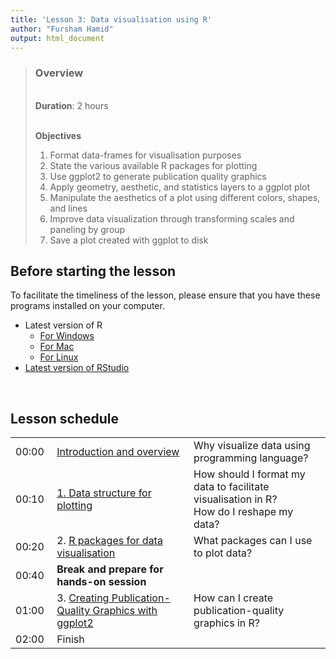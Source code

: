 ```yaml
---
title: 'Lesson 3: Data visualisation using R'
author: "Fursham Hamid"
output: html_document
---
```


> ### Overview
><br />
> **Duration**: 2 hours
><br />
><br />
>
> **Objectives**
>
> 1) Format data-frames for visualisation purposes
> 2) State the various available R packages for plotting
> 3) Use ggplot2 to generate publication quality graphics
> 4) Apply geometry, aesthetic, and statistics layers to a ggplot plot
> 5) Manipulate the aesthetics of a plot using different colors, shapes, and lines
> 6) Improve data visualization through transforming scales and paneling by group
> 7) Save a plot created with ggplot to disk
><br />

## Before starting the lesson
To facilitate the timeliness of the lesson, please ensure that you have these 
programs installed on your computer.

* Latest version of R
    - [For Windows](https://cran.r-project.org/bin/windows/base/)
    - [For Mac](https://cran.r-project.org/bin/macosx/)
    - [For Linux](https://cran.r-project.org/bin/linux/)
        
* [Latest version of RStudio](https://rstudio.com/products/rstudio/download/)

<br/ >

## Lesson schedule
||||
|:---|:------------|:------------|
|00:00|[Introduction and overview](https://fursham-h.github.io/R-datascience/articles/2_Data_visualisation_using_R/Lesson_intro.html)| Why visualize data using programming language? |
|00:10|[1. Data structure for plotting ](https://fursham-h.github.io/R-datascience/articles/2_Data_visualisation_using_R/Lesson_intro.html#datastruct) | How should I format my data to facilitate visualisation in R? <br> How do I reshape my data? |
|00:20|2. [R packages for data visualisation](https://fursham-h.github.io/R-datascience/articles/2_Data_visualisation_using_R/Lesson_intro.html#rpackages) | What packages can I use to plot data? |
|00:40|**Break and prepare for hands-on session**||
|01:00|3. [Creating Publication-Quality Graphics with ggplot2](http://swcarpentry.github.io/r-novice-gapminder/08-plot-ggplot2/index.html)|  How can I create publication-quality graphics in R?  |
|02:00|Finish| |










